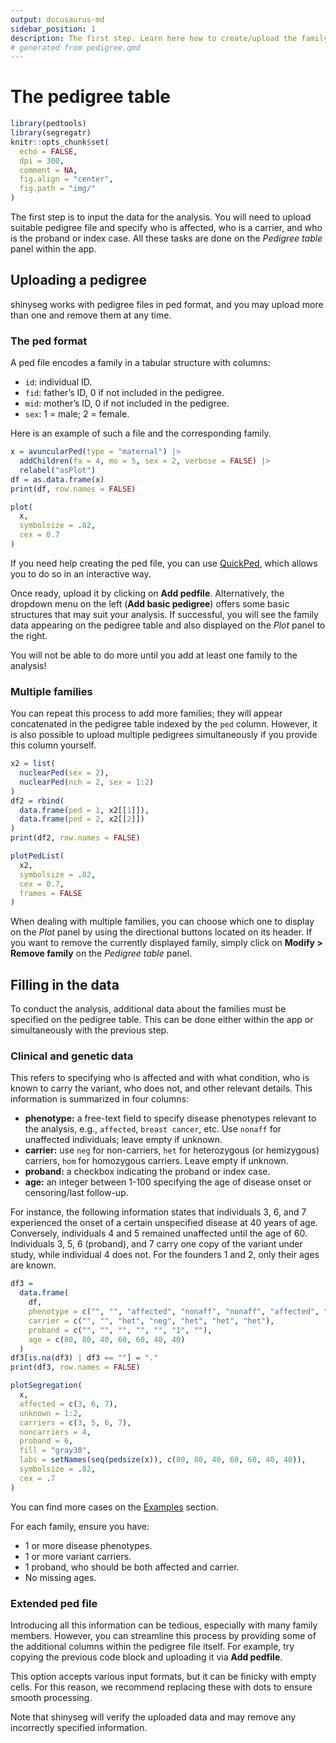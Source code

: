 ```yaml
---
output: docusaurus-md
sidebar_position: 1
description: The first step. Learn here how to create/upload the family data.
# generated from pedigree.qmd
---
```


# The pedigree table

```r
library(pedtools)
library(segregatr)
knitr::opts_chunk$set(
  echo = FALSE,
  dpi = 300,
  comment = NA,
  fig.align = "center",
  fig.path = "img/"
)
```

The first step is to input the data for the analysis. You will need to upload suitable pedigree file and specify who is affected, who is a carrier, and who is the proband or index case. All these tasks are done on the *Pedigree table* panel within the app.

## Uploading a pedigree

shinyseg works with pedigree files in ped format, and you may upload more than one and remove them at any time.

### The ped format 

A ped file encodes a family in a tabular structure with columns:

-   `id`: individual ID.
-   `fid`: father's ID, 0 if not included in the pedigree.
-   `mid`: mother's ID, 0 if not included in the pedigree.
-   `sex`: 1 = male; 2 = female.

Here is an example of such a file and the corresponding family.

```r
x = avuncularPed(type = "maternal") |>
  addChildren(fa = 4, mo = 5, sex = 2, verbose = FALSE) |>
  relabel("asPlot")
df = as.data.frame(x)
print(df, row.names = FALSE)
```

```r
plot(
  x,
  symbolsize = .82,
  cex = 0.7
)
```

If you need help creating the ped file, you can use [QuickPed](https://magnusdv.shinyapps.io/quickped), which allows you to do so in an interactive way.

Once ready, upload it by clicking on **Add pedfile**. Alternatively, the dropdown menu on the left (**Add basic pedigree**) offers some basic structures that may suit your analysis. If successful, you will see the family data appearing on the pedigree table and also displayed on the *Plot* panel to the right.

::: {.callout-warning}
You will not be able to do more until you add at least one family to the analysis!
:::

### Multiple families 

You can repeat this process to add more families; they will appear concatenated in the pedigree table indexed by the `ped` column. However, it is also possible to upload multiple pedigrees simultaneously if you provide this column yourself.

```r
x2 = list(
  nuclearPed(sex = 2),
  nuclearPed(nch = 2, sex = 1:2)
)
df2 = rbind(
  data.frame(ped = 1, x2[[1]]),
  data.frame(ped = 2, x2[[2]])
)
print(df2, row.names = FALSE)
```

```r
plotPedList(
  x2,
  symbolsize = .82,
  cex = 0.7,
  frames = FALSE
)
```

When dealing with multiple families, you can choose which one to display on the *Plot* panel by using the directional buttons located on its header. If you want to remove the currently displayed family, simply click on **Modify > Remove family** on the *Pedigree table* panel.

## Filling in the data

To conduct the analysis, additional data about the families must be specified on the pedigree table. This can be done either within the app or simultaneously with the previous step.

### Clinical and genetic data

This refers to specifying who is affected and with what condition, who is known to carry the variant, who does not, and other relevant details. This information is summarized in four columns:

-   **phenotype:** a free-text field to specify disease phenotypes relevant to the analysis, e.g., `affected`, `breast cancer`, etc. Use `nonaff` for unaffected individuals; leave empty if unknown.
-   **carrier:** use `neg` for non-carriers, `het` for heterozygous (or hemizygous) carriers, `hom` for homozygous carriers. Leave empty if unknown.
-   **proband:** a checkbox indicating the proband or index case.
-   **age:** an integer between 1-100 specifying the age of disease onset or censoring/last follow-up.

For instance, the following information states that individuals 3, 6, and 7 experienced the onset of a certain unspecified disease at 40 years of age. Conversely, individuals 4 and 5 remained unaffected until the age of 60. Individuals 3, 5, 6 (proband), and 7 carry one copy of the variant under study, while individual 4 does not. For the founders 1 and 2, only their ages are known.

```r
df3 =
  data.frame(
    df,
    phenotype = c("", "", "affected", "nonaff", "nonaff", "affected", "affected"),
    carrier = c("", "", "het", "neg", "het", "het", "het"),
    proband = c("", "", "", "", "", "1", ""),
    age = c(80, 80, 40, 60, 60, 40, 40)
  )
df3[is.na(df3) | df3 == ""] = "."
print(df3, row.names = FALSE)
```

```r
plotSegregation(
  x,
  affected = c(3, 6, 7),
  unknown = 1:2,
  carriers = c(3, 5, 6, 7),
  noncarriers = 4,
  proband = 6,
  fill = "gray30",
  labs = setNames(seq(pedsize(x)), c(80, 80, 40, 60, 60, 40, 40)),
  symbolsize = .82,
  cex = .7
)
```

You can find more cases on the [Examples](/examples) section.

:::{.callout-important}
For each family, ensure you have:

  - 1 or more disease phenotypes.
  - 1 or more variant carriers.
  - 1 proband, who should be both affected and carrier.
  - No missing ages.

:::

### Extended ped file

Introducing all this information can be tedious, especially with many family members. However, you can streamline this process by providing some of the additional columns within the pedigree file itself. For example, try copying the previous code block and uploading it via **Add pedfile**.

:::{.callout-note}
This option accepts various input formats, but it can be finicky with empty cells. For this reason, we recommend replacing these with dots to ensure smooth processing.
:::

Note that shinyseg will verify the uploaded data and may remove any incorrectly specified information.
